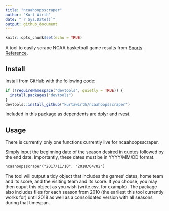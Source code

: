 ---
title: "ncaahoopsscraper"
author: "Kurt Wirth"
date: "`r Sys.Date()`"
output: github_document
---

```{r setup, include=FALSE}
knitr::opts_chunk$set(echo = TRUE)
```
A tool to easily scrape NCAA basketball game results from [Sports Reference](https://www.sports-reference.com/cbb/).

## Install

Install from GitHub with the following code:

```{r install, eval = FALSE}
if (!requireNamespace("devtools", quietly = TRUE)) {
  install.packages("devtools")
}
devtools::install_github("kurtawirth/ncaahoopsscraper")
```

Included in this package as dependents are [dplyr](https://github.com/tidyverse/dplyr) and [rvest](https://github.com/hadley/rvest).

## Usage

There is currently only one functions currently live for ncaahoopsscraper. 

Simply input the beginning date of the season desired in quotes followed by the end date. Importantly, these dates must be in YYYY/MM/DD format.

```{scrape, eval = FALSE}
ncaahoopsscraper("2017/11/10", "2018/04/02")
```

The tool will output a tidy object that includes the games' dates, home team and its score, and the visiting team and its score. If you choose, you may then ouput this object as you wish (write.csv, for example). The package also includes files for each season from 2010 (the earliest this tool currently works for) until 2018 as well as a consolidated version with all seasons during that timespan.

